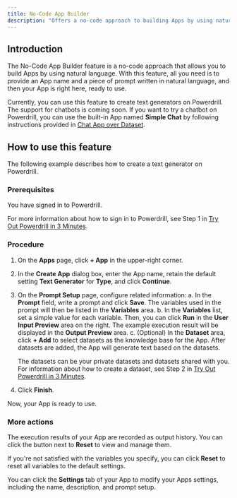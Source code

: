 ```yaml
---
title: No-Code App Builder
description: "Offers a no-code approach to building Apps by using natural language'
---
```


## Introduction

The No-Code App Builder feature is a no-code approach that allows you to build Apps by using natural language. With this feature, all you need is to provide an App name and a piece of prompt written in natural language, and then your App is right here, ready to use. 

Currently, you can use this feature to create text generators on Powerdrill. The support for chatbots is coming soon. If you want to try a chatbot on Powerdrill, you can use the built-in App named **Simple Chat** by following instructions provided in [Chat App over Dataset](/features/chat-app).

## How to use this feature

The following example describes how to create a text generator on Powerdrill.

### Prerequisites

You have signed in to Powerdrill. 

For more information about how to sign in to Powerdrill, see Step 1 in [Try Out Powerdrill in 3 Minutes](/quick-start#step-1-sign-in-to-powerdrill).

### Procedure

1. On the **Apps** page, click **+ App** in the upper-right corner.
2. In the **Create App** dialog box, enter the App name, retain the default setting **Text Generator** for **Type**, and click **Continue**.
3. On the **Prompt Setup** page, configure related information:
    a. In the **Prompt** field, write a prompt and click **Save**. The variables used in the prompt will then be listed in the **Variables** area.
    b. In the **Variables** list, set a simple value for each variable. Then, you can click **Run** in the **User Input Preview** area on the right. The example execution result will be displayed in the **Output Preview** area.
    c. (Optional) In the **Dataset** area, click **+ Add** to select datasets as the knowledge base for the App. After datasets are added, the App will generate text based on the datasets.
    
    The datasets can be your private datasets and datasets shared with you. For information about how to create a dataset, see Step 2 in [Try Out Powerdrill in 3 Minutes](/quick-start#step-2-import-your-data).
4. Click **Finish**. 

Now, your App is ready to use.

### More actions

The execution results of your App are recorded as output history. You can click the button next to **Reset** to view and manage them.

If you're not satisfied with the variables you specify, you can click **Reset** to reset all variables to the default settings.

You can click the **Settings** tab of your App to modify your Apps settings, including the name, description, and prompt setup.

